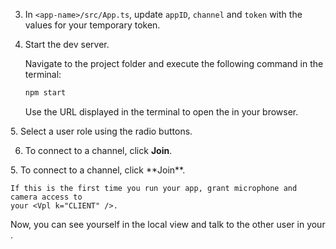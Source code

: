 <PlatformWrapper platform="web">

3.  In `<app-name>/src/App.ts`, update `appID`, `channel` and `token` with the values for your temporary token.

4.  Start the dev server.

    Navigate to the project folder and execute the following command in the terminal:

    ```bash
    npm start
    ```

    Use the URL displayed in the terminal to open the <Vpl k="CLIENT" /> in your browser.

<ProductWrapper product="interactive-live-streaming">
5. Select a user role using the radio buttons.

6.  To connect to a channel, click **Join**.
</ProductWrapper>

<ProductWrapper product="video-calling">
5. To connect to a channel, click **Join**.
</ProductWrapper>

    If this is the first time you run your app, grant microphone and camera access to
    your <Vpl k="CLIENT" />.

Now, you can see yourself in the local view and talk to the other user in your <Vpl k="CLIENT" />.

</PlatformWrapper>
